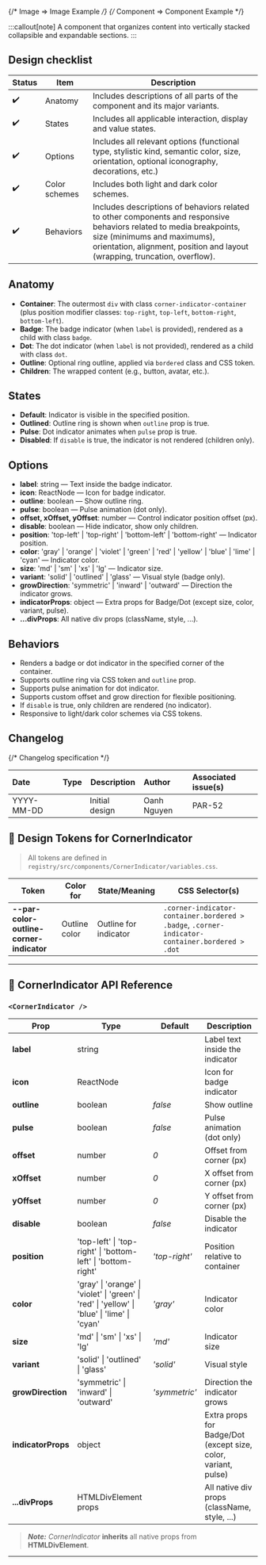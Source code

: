 
<TableOfContents />

{/* Image => Image Example */}
{/* Component => Component Example */}

:::callout[note]
A component that organizes content into vertically stacked collapsible and expandable sections.
:::

## Design checklist <span id="design-checklist"></span>

| Status | Item          | Description                                                                                                                                                                                                                       |
| ------ | ------------- | --------------------------------------------------------------------------------------------------------------------------------------------------------------------------------------------------------------------------------- |
| ✔️     | Anatomy       | Includes descriptions of all parts of the component and its major variants.                                                                                                                                                       |
| ✔️     | States        | Includes all applicable interaction, display and value states.                                                                                                                                                                    |
| ✔️     | Options       | Includes all relevant options (functional type, stylistic kind, semantic color, size, orientation, optional iconography, decorations, etc.)                                                                                       |
| ✔️     | Color schemes | Includes both light and dark color schemes.                                                                                                                                                                                       |
| ✔️     | Behaviors     | Includes descriptions of behaviors related to other components and responsive behaviors related to media breakpoints, size (minimums and maximums), orientation, alignment, position and layout (wrapping, truncation, overflow). |

## Anatomy <span id="anatomy"></span>

- **Container**: The outermost `div` with class `corner-indicator-container` (plus position modifier classes: `top-right`, `top-left`, `bottom-right`, `bottom-left`).
- **Badge**: The badge indicator (when `label` is provided), rendered as a child with class `badge`.
- **Dot**: The dot indicator (when `label` is not provided), rendered as a child with class `dot`.
- **Outline**: Optional ring outline, applied via `bordered` class and CSS token.
- **Children**: The wrapped content (e.g., button, avatar, etc.).

## States <span id="states"></span>

- **Default**: Indicator is visible in the specified position.
- **Outlined**: Outline ring is shown when `outline` prop is true.
- **Pulse**: Dot indicator animates when `pulse` prop is true.
- **Disabled**: If `disable` is true, the indicator is not rendered (children only).

## Options <span id="options"></span>

- **label**: string — Text inside the badge indicator.
- **icon**: ReactNode — Icon for badge indicator.
- **outline**: boolean — Show outline ring.
- **pulse**: boolean — Pulse animation (dot only).
- **offset, xOffset, yOffset**: number — Control indicator position offset (px).
- **disable**: boolean — Hide indicator, show only children.
- **position**: 'top-left' | 'top-right' | 'bottom-left' | 'bottom-right' — Indicator position.
- **color**: 'gray' | 'orange' | 'violet' | 'green' | 'red' | 'yellow' | 'blue' | 'lime' | 'cyan' — Indicator color.
- **size**: 'md' | 'sm' | 'xs' | 'lg' — Indicator size.
- **variant**: 'solid' | 'outlined' | 'glass' — Visual style (badge only).
- **growDirection**: 'symmetric' | 'inward' | 'outward' — Direction the indicator grows.
- **indicatorProps**: object — Extra props for Badge/Dot (except size, color, variant, pulse).
- **...divProps**: All native div props (className, style, ...).

## Behaviors <span id="behaviors"></span>

- Renders a badge or dot indicator in the specified corner of the container.
- Supports outline ring via CSS token and `outline` prop.
- Supports pulse animation for dot indicator.
- Supports custom offset and grow direction for flexible positioning.
- If `disable` is true, only children are rendered (no indicator).
- Responsive to light/dark color schemes via CSS tokens.

## Changelog <span id="changelog"></span>

{/* Changelog specification */}

| Date       | Type                                                     | Description    | Author      | Associated issue(s) |
| :--------- | :------------------------------------------------------- | -------------- | :---------- | :------------------ |
| YYYY-MM-DD | <Badge size='sm' kind='glass' color='cyan' label="new"/> | Initial design | Oanh Nguyen | PAR-52              |

## 🎨 Design Tokens for CornerIndicator

> All tokens are defined in `registry/src/components/CornerIndicator/variables.css`.

| **Token**                                | **Color for** | **State/Meaning**     | **CSS Selector(s)**                                                                            |
| ---------------------------------------- | ------------- | --------------------- | ---------------------------------------------------------------------------------------------- |
| **--par-color-outline-corner-indicator** | Outline color | Outline for indicator | `.corner-indicator-container.bordered > .badge`, `.corner-indicator-container.bordered > .dot` |

---

## 🧩 CornerIndicator API Reference

### `<CornerIndicator />`

| **Prop**           | **Type**                                                                                     | **Default**   | **Description**                                                |
| ------------------ | -------------------------------------------------------------------------------------------- | ------------- | -------------------------------------------------------------- |
| **label**          | string                                                                                       |               | Label text inside the indicator                                |
| **icon**           | ReactNode                                                                                    |               | Icon for badge indicator                                       |
| **outline**        | boolean                                                                                      | _false_       | Show outline                                                   |
| **pulse**          | boolean                                                                                      | _false_       | Pulse animation (dot only)                                     |
| **offset**         | number                                                                                       | _0_           | Offset from corner (px)                                        |
| **xOffset**        | number                                                                                       | _0_           | X offset from corner (px)                                      |
| **yOffset**        | number                                                                                       | _0_           | Y offset from corner (px)                                      |
| **disable**        | boolean                                                                                      | _false_       | Disable the indicator                                          |
| **position**       | 'top-left' \| 'top-right' \| 'bottom-left' \| 'bottom-right'                                 | _'top-right'_ | Position relative to container                                 |
| **color**          | 'gray' \| 'orange' \| 'violet' \| 'green' \| 'red' \| 'yellow' \| 'blue' \| 'lime' \| 'cyan' | _'gray'_      | Indicator color                                                |
| **size**           | 'md' \| 'sm' \| 'xs' \| 'lg'                                                                 | _'md'_        | Indicator size                                                 |
| **variant**        | 'solid' \| 'outlined' \| 'glass'                                                             | _'solid'_     | Visual style                                                   |
| **growDirection**  | 'symmetric' \| 'inward' \| 'outward'                                                         | _'symmetric'_ | Direction the indicator grows                                  |
| **indicatorProps** | object                                                                                       |               | Extra props for Badge/Dot (except size, color, variant, pulse) |
| **...divProps**    | HTMLDivElement props                                                                         |               | All native div props (className, style, ...)                   |

> **_Note:_** _CornerIndicator_ **inherits** all native props from **HTMLDivElement**.

---

